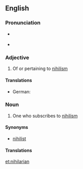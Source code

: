 {{also|Nihilarian}}
==English==

===Pronunciation===
* {{a|UK}} {{IPA|/naɪˈhɪ.leə(ɹ).i.ən/}}
* {{hyphenation|ni|hi|la|ri|an|lang=en}}
{{rfap|lang=en}}

===Adjective===
{{en-adj}}

# Of or pertaining to [[nihilism]]

====Translations====
{{trans-top|of or pertaining to nihilism}}
* German: {{t|de|nihilistisch}}
{{trans-mid}}
{{trans-bottom}}

===Noun===
{{en-noun}}

# One who subscribes to [[nihilism]]

====Synonyms====
* [[nihilist]]

====Translations====
{{trans-top|one who subscribes to nihilism}}
{{trans-mid}}
{{trans-bottom}}

[[et:nihilarian]]